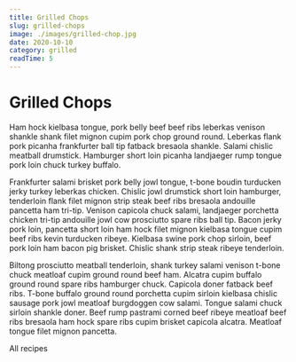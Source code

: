 ```yaml
---
title: Grilled Chops
slug: grilled-chops
image: ./images/grilled-chop.jpg
date: 2020-10-10
category: grilled
readTime: 5
---
```



<Global styles={GlobalStyles} />

<PostStyles>


# Grilled Chops

Ham hock kielbasa tongue, pork belly beef beef ribs leberkas venison shankle shank filet mignon cupim pork chop ground round. Leberkas flank pork picanha frankfurter ball tip fatback bresaola shankle. Salami chislic meatball drumstick. Hamburger short loin picanha landjaeger rump tongue pork loin chuck turkey buffalo.

Frankfurter salami brisket pork belly jowl tongue, t-bone boudin turducken jerky turkey leberkas chicken. Chislic jowl drumstick short loin hamburger, tenderloin flank filet mignon strip steak beef ribs bresaola andouille pancetta ham tri-tip. Venison capicola chuck salami, landjaeger porchetta chicken tri-tip andouille jowl cow prosciutto spare ribs ball tip. Bacon jerky pork loin, pancetta short loin ham hock filet mignon kielbasa tongue cupim beef ribs kevin turducken ribeye. Kielbasa swine pork chop sirloin, beef pork loin ham bacon pig brisket. Chislic shank strip steak ribeye tenderloin.

Biltong prosciutto meatball tenderloin, shank turkey salami venison t-bone chuck meatloaf cupim ground round beef ham. Alcatra cupim buffalo ground round spare ribs hamburger chuck. Capicola doner fatback beef ribs. T-bone buffalo ground round porchetta cupim sirloin kielbasa chislic sausage pork jowl meatloaf burgdoggen cow salami. Tongue salami chuck sirloin shankle doner. Beef rump pastrami corned beef ribeye meatloaf beef ribs bresaola ham hock spare ribs cupim brisket capicola alcatra. Meatloaf tongue filet mignon pancetta.

<Link to="/recipes" className="btn btn-center">
  All recipes
</Link>

</PostStyles>

